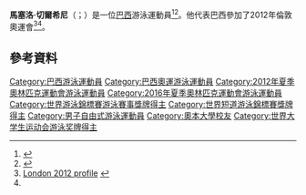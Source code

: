 {{Infobox swimmer
| name           = 馬塞洛·切爾希尼<br />''Marcelo Chierighini''
| image          = 
| image_size     = 
| alt            = 
| caption        = 
| fullname       = Marcelo Chierighini
| nicknames      = "Lelo"
| national_team  = {{BRA}}
| strokes        = [[自由泳|自由泳]]
| club           = Esporte Clube Pinheiros
| collegeteam    = [[奥本大学|奥本大学]]（美国）
| birth_date     = {{Birth date and age|1991|1|15|mf=y}}
| birth_place    = {{BRA}}[[圣保罗州|圣保罗州]][[伊图|伊图]]
| death_date     =
| death_place    =
| height         = {{convert|1.92|m|ftin|abbr=on}}
| weight         = {{convert|95|kg|lb|abbr=on}}
| medaltemplates =
{{MedalSport|男子[[游泳|游泳]]}}
{{MedalCountry|{{BRA}}}}
{{MedalCompetition|[[世界游泳錦標賽|世界長池游泳錦標賽]]}}
{{MedalSilver|[[2017年世界游泳錦標賽|2017 布達佩斯]]|4×100米自由泳接力}}
{{MedalCompetition|[[世界短池游泳錦標賽|世界短池游泳錦標賽]]}}
{{MedalBronze|[[2010年世界短道游泳錦標賽|2010 杜拜]]|4×100米自由泳接力}}
{{MedalBronze|[[2018年世界短道游泳錦標賽|2018 杭州]]|4×100米自由泳接力}}
{{MedalCompetition|[[泛太平洋游泳錦標賽|泛太平洋游泳錦標賽]]}}
{{MedalGold|[[2018年泛太平洋游泳錦標賽|2018 東京]]|4×100米自由泳接力}}
{{MedalBronze|[[2014年泛太平洋游泳錦標賽|2014 黄金海岸]]|4×100米自由泳接力}}
{{MedalCompetition|[[泛美運動會|泛美運動會]]}}
{{MedalGold| [[2015年泛美運動會|2015 多伦多]] | [[2015年泛美運動會游泳比賽|4×100米自由泳接力]]}}
{{MedalGold| 2015 多伦多 | 4×100米混合泳接力}}
{{MedalBronze| 2015 多伦多 | 100米自由泳}}
{{MedalCompetition|[[夏季世界大學生運動會|夏季世界大學生運動會]]}}
{{MedalSilver|[[2011年夏季世界大學生運動會|2011 深圳]]|[[2011年夏季世界大學生運動會游泳比賽|4×100米自由泳接力]]}}
}}

'''馬塞洛·切爾希尼'''（{{lang-pt|Marcelo Chierighini}}；{{bd|1991年|1月15日}}）是一位[[巴西|巴西]]游泳運動員<ref name="#1">{{cite web | title = Profile at Sports Reference | work = Sports Reference | year = 2013 | url = http://www.sports-reference.com/olympics/athletes/ch/marcelo-chierighini-1.html | accessdate = April 7, 2013 | archive-url = https://web.archive.org/web/20121213054816/http://www.sports-reference.com/olympics/athletes/ch/marcelo-chierighini-1.html | archive-date = 2012-12-13 | dead-url = yes }}</ref><ref>{{cite web | title = UOL profile at the 2012 Olympics | work = UOL | year = 2012 | url = http://olimpiadas.uol.com.br/atletas/marcelo-chierighini/ | accessdate = April 7, 2013 | language = pt | archive-date = 2016-09-21 | archive-url = https://web.archive.org/web/20160921084305/http://olimpiadas.uol.com.br/atletas/marcelo-chierighini/ | dead-url = no }}</ref>。他代表巴西參加了2012年倫敦奧運會<ref>[http://www.london2012.com/athlete/chierighini-marcelo-1130754/ London 2012 profile] {{webarchive|url=https://web.archive.org/web/20120731033350/http://www.london2012.com/athlete/chierighini-marcelo-1130754/ |date=2012-07-31 }}</ref><ref name="#1"/>。

==參考資料==
{{Reflist}}
{{DEFAULTSORT:Chierighini, Marcelo}}
[[Category:巴西游泳運動員|Category:巴西游泳運動員]]
[[Category:巴西奧運游泳運動員|Category:巴西奧運游泳運動員]]
[[Category:2012年夏季奧林匹克運動會游泳運動員|Category:2012年夏季奧林匹克運動會游泳運動員]]
[[Category:2016年夏季奧林匹克運動會游泳運動員|Category:2016年夏季奧林匹克運動會游泳運動員]]
[[Category:世界游泳錦標賽游泳賽事獎牌得主|Category:世界游泳錦標賽游泳賽事獎牌得主]]
[[Category:世界短道游泳錦標賽獎牌得主|Category:世界短道游泳錦標賽獎牌得主]]
[[Category:男子自由式游泳運動員|Category:男子自由式游泳運動員]]
[[Category:奧本大學校友|Category:奧本大學校友]]
[[Category:世界大学生运动会游泳奖牌得主|Category:世界大学生运动会游泳奖牌得主]]